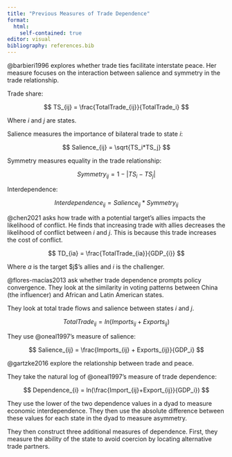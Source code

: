 ```yaml
---
title: "Previous Measures of Trade Dependence"
format: 
  html:
    self-contained: true
editor: visual
bibliography: references.bib
---
```


@barbieri1996 explores whether trade ties facilitate interstate peace. Her measure focuses on the interaction between salience and symmetry in the trade relationship.

Trade share:

$$
TS_{ij} = \frac{TotalTrade_{ij}}{TotalTrade_i}
$$

Where $i$ and $j$ are states.

Salience measures the importance of bilateral trade to state $i$:

$$
Salience_{ij} = \sqrt{TS_i*TS_j}
$$

Symmetry measures equality in the trade relationship:

$$
Symmetry_{ij} = 1 - | TS_i - TS_j|
$$

Interdependence:

$$
Interdependence_{ij} = Salience_{ij} * Symmetry_{ij}
$$

@chen2021 asks how trade with a potential target's allies impacts the likelihood of conflict. He finds that increasing trade with allies decreases the likelihood of conflict between $i$ and $j$. This is because this trade increases the cost of conflict.

$$
TD_{ia} = \frac{TotalTrade_{ia}}{GDP_{i}}
$$

Where $a$ is the target \$j\$'s allies and $i$ is the challenger.

@flores-macías2013 ask whether trade dependence prompts policy convergence. They look at the similarity in voting patterns between China (the influencer) and African and Latin American states.

They look at total trade flows and salience between states $i$ and $j$.

$$
TotalTrade_{ij} = ln(Imports_{ij} + Exports_{ij})
$$

They use @oneal1997's measure of salience:

$$
Salience_{ij} = \frac{Imports_{ij} + Exports_{ij}}{GDP_i}
$$

@gartzke2016 explore the relationship between trade and peace.

They take the natural log of @oneal1997's measure of trade dependence:

$$
Dependence_{i} = ln(\frac{Import_{ij}+Export_{ij}}{GDP_i})
$$

They use the lower of the two dependence values in a dyad to measure economic interdependence. They then use the absolute difference between these values for each state in the dyad to measure asymmetry.

They then construct three additional measures of dependence. First, they measure the ability of the state to avoid coercion by locating alternative trade partners.
